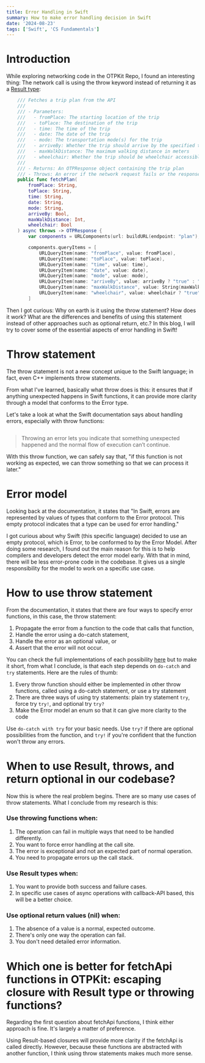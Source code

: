 ```yaml
---
title: Error Handling in Swift
summary: How to make error handling decision in Swift
date: '2024-08-23'
tags: ['Swift', 'CS Fundamentals']
---
```


# Introduction 
While exploring networking code in the OTPKit Repo, I found an interesting thing: The network call is using the throw keyword instead of returning it as a [Result type](https://developer.apple.com/documentation/swift/result):

```swift:RestAPI.swift {24} showLineNumbers
    /// Fetches a trip plan from the API
    ///
    /// - Parameters:
    ///   - fromPlace: The starting location of the trip
    ///   - toPlace: The destination of the trip
    ///   - time: The time of the trip
    ///   - date: The date of the trip
    ///   - mode: The transportation mode(s) for the trip
    ///   - arriveBy: Whether the trip should arrive by the specified time
    ///   - maxWalkDistance: The maximum walking distance in meters
    ///   - wheelchair: Whether the trip should be wheelchair accessible
    ///
    /// - Returns: An OTPResponse object containing the trip plan
    /// - Throws: An error if the network request fails or the response is invalid
    public func fetchPlan(
        fromPlace: String,
        toPlace: String,
        time: String,
        date: String,
        mode: String,
        arriveBy: Bool,
        maxWalkDistance: Int,
        wheelchair: Bool
    ) async throws -> OTPResponse {
        var components = URLComponents(url: buildURL(endpoint: "plan"), resolvingAgainstBaseURL: false)!

        components.queryItems = [
            URLQueryItem(name: "fromPlace", value: fromPlace),
            URLQueryItem(name: "toPlace", value: toPlace),
            URLQueryItem(name: "time", value: time),
            URLQueryItem(name: "date", value: date),
            URLQueryItem(name: "mode", value: mode),
            URLQueryItem(name: "arriveBy", value: arriveBy ? "true" : "false"),
            URLQueryItem(name: "maxWalkDistance", value: String(maxWalkDistance)),
            URLQueryItem(name: "wheelchair", value: wheelchair ? "true" : "false")
        ]
```

Then I got curious: Why on earth is it using the throw statement? How does it work? What are the differences and benefits of using this statement instead of other approaches such as optional return, etc.?
In this blog, I will try to cover some of the essential aspects of error handling in Swift!

# Throw statement
The throw statement is not a new concept unique to the Swift language; in fact, even C++ implements throw statements.

From what I've learned, basically what throw does is this: it ensures that if anything unexpected happens in Swift functions, it can provide more clarity through a model that conforms to the Error type.

Let's take a look at what the Swift documentation says about handling errors, especially with throw functions:

<div className="border-lg flex w-full items-center justify-center flex-col !space-y-1">
  <img src="/static/images/error-handling-in-swift/1.png" className="rounded-lg" alt="" />
</div>

> Throwing an error lets you indicate that something unexpected happened and the normal flow of execution can’t continue. 

With this throw function, we can safely say that, "if this function is not working as expected, we can throw something so that we can process it later."

# Error model

Looking back at the documentation, it states that "In Swift, errors are represented by values of types that conform to the Error protocol. This empty protocol indicates that a type can be used for error handling."

I got curious about why Swift (this specific language) decided to use an empty protocol, which is Error, to be conformed to by the Error Model. After doing some research, I found out the main reason for this is to help compilers and developers detect the error model early. With that in mind, there will be less error-prone code in the codebase. It gives us a single responsibility for the model to work on a specific use case.

# How to use throw statement

From the documentation, it states that there are four ways to specify error functions, in this case, the throw statement:

1. Propagate the error from a function to the code that calls that function, 
2. Handle the error using a do-catch statement, 
3. Handle the error as an optional value, or 
4. Assert that the error will not occur.

You can check the full implementations of each possibility [here](https://docs.swift.org/swift-book/documentation/the-swift-programming-language/errorhandling/#Propagating-Errors-Using-Throwing-Functions) but to make it short, from what I conclude, is that each step depends on `do-catch` and `try` statements. Here are the rules of thumb:

1. Every throw function should either be implemented in other throw functions, called using a do-catch statement, or use a try statement
2. There are three ways of using try statements: plain try statement `try`, force try `try!`, and optional try `try?`
3. Make the Error model an enum so that it can give more clarity to the code

Use `do-catch with try` for your basic needs. Use `try?` if there are optional possibilities from the function, and `try!` if you're confident that the function won't throw any errors.

# When to use Result, throws, and return optional in our codebase?

Now this is where the real problem begins. There are so many use cases of throw statements. What I conclude from my research is this:

### Use throwing functions when:

1. The operation can fail in multiple ways that need to be handled differently.
2. You want to force error handling at the call site.
3. The error is exceptional and not an expected part of normal operation.
4. You need to propagate errors up the call stack.

### Use Result types when:

1. You want to provide both success and failure cases.
2. In specific use cases of async operations with callback-API based, this will be a better choice.

### Use optional return values (nil) when:

1. The absence of a value is a normal, expected outcome.
2. There's only one way the operation can fail.
3. You don't need detailed error information.

# Which one is better for fetchApi functions in OTPKit: escaping closure with Result type or throwing functions?

Regarding the first question about fetchApi functions, I think either approach is fine. It's largely a matter of preference.

Using Result-based closures will provide more clarity if the fetchApi is called directly. However, because these functions are abstracted with another function, I think using throw statements makes much more sense.
